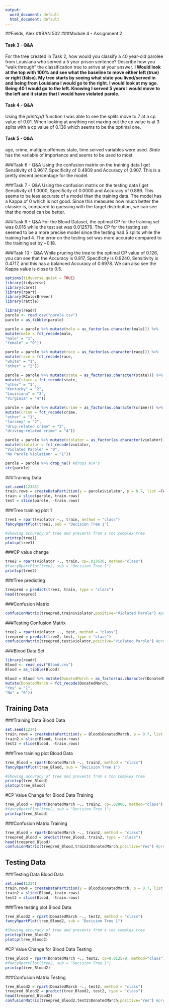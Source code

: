 ---
output:
  word_document: default
  html_document: default
---
##Fields, Alex
##BAN 502
###Module 4 - Assignment 2


#### Task 3 - Q&A
For the tree created in Task 2, how would you classify a 40 year-old parolee from Louisiana who
served a 5 year prison sentence? Describe how you "walk through" the classification tree to arrive at your
answer.
**I Would look at the top with 100% and see what the baseline to move either left (true) or right (false). My tree starts by seeing what state you lived/served in and being from Louisiana I would go to the right. I would look at my age. Being 40 I would go to the left. Knowing I served 5 years I would move to the left and it states that I would have violated parole. **

#### Task 4 - Q&A
Using the *printcp()* function I was able to see the splits move to 7 at a cp value of 0.01. When looking at anything not maxing out the cp value is at 3 splits with a cp value of 0.136 which seems to be the optimal one. 

#### Task 5 - Q&A
age, crime, multiple.offenses state, time.served variables were used. *State* has the variable of importance and seems to be used to most.        


###Task 6 - Q&A
Using the confusion matrix on the training data I get Sensitivity of 0.9617, Specificity of 0.4909 and Accuracy of 0.907. This is a  pretty decent percentage for the model. 

###Task 7 - Q&A
Using the confusion matrix on the testing data I get Sensitivity of 1.0000, Specificity of 0.0000 and Accuracy of 0.886.
This seems to be less accurate of a model than the training data. The model has a Kappa of 0 which is not good. Since this measures how much better the classier is, compared to guessing with the target distribution, we can see that the model can be better. 

###Task 9 - Q&A
For the Blood Dataset, the optimal CP for the training set was 0.016 while the test set was 0.012579. The CP for the testing set seemed to be a more precise model since the testing had 5 splits while the training had 4. The error on the testing set was more accurate compared to the training set by ~0.18. 

###Task 10 - Q&A
While pruning the tree to the optimal CP value of 0.126, you can see that the Accuracy is 0.817, Specificity is 0.9240, Sensitivity is 0.4717, and this has a balanced Accuracy of 0.6978. We can also see the Kappa value is close to 0.5. 


```{r message=FALSE, echo=FALSE}
options(tidyverse.quiet = TRUE)
library(tidyverse)
library(caret)
library(rpart)
library(RColorBrewer)
library(rattle)
```


```{r Task 0, message = FALSE}
library(readr)
parole <- read_csv("parole.csv")
parole = as_tibble(parole)

parole = parole %>% mutate(male = as_factor(as.character(male))) %>%
mutate(male = fct_recode(male,
"male" = "1",
"female" = "0"))

parole = parole %>% mutate(race = as_factor(as.character(race))) %>%
mutate(race = fct_recode(race,
"white" = "1",
"other" = "2"))

parole = parole %>% mutate(state = as_factor(as.character(state))) %>%
mutate(state = fct_recode(state,
"other" = "1",
"Kentucky" = "2",
"Louisiana" = "3",
"Virginia" = "4"))

parole = parole %>% mutate(crime = as_factor(as.character(crime))) %>%
mutate(crime = fct_recode(crime,
"other" = "1",
"larceny" = "2",
"drug-related crime" = "3",
"driving-related crime" = "4"))

parole = parole %>% mutate(violator = as_factor(as.character(violator))) %>%
mutate(violator = fct_recode(violator,
"Violated Parole" = "0",
"No Parole Violation" = "1"))

parole = parole %>% drop_na() #drops N/A's
str(parole)
```


###Training Data
```{r Task 1}

set.seed(12345)
train.rows = createDataPartition(y = parole$violator, p = 0.7, list =FALSE)
train = slice(parole, train.rows)
test = slice(parole, -train.rows)

```

###Tree training plot 1
```{r Task 2}
tree1 = rpart(violator ~., train, method = "class")
fancyRpartPlot(tree1, sub = "Decision Tree 1")

#Showing accuracy of tree and prevents from a too complex tree
printcp(tree1)
plotcp(tree1)
```

###CP value change
```{r}
tree2 = rpart(violator ~., train, cp=.013636, method="class")
#fancyRpartPlot(tree2, sub = "Decision Tree 1")
printcp(tree2)
```




###Tree predicting
```{r Task 6}
treepred = predict(tree1, train, type = "class")
head(treepred)
```


###Confusion Matrix
```{r}
confusionMatrix(treepred,train$violator,positive="Violated Parole") #predictions first then actual
```


###Testing Confusion Matrix
```{r}
tree2 = rpart(violator ~., test, method = "class")
treepred = predict(tree2, test, type = "class")
confusionMatrix(treepred,test$violator,positive="Violated Parole") #predictions first then actual

```


###Blood Data Set
```{r Task 8, message=FALSE}
library(readr)
Blood <- read_csv("Blood.csv")
Blood = as_tibble(Blood)

Blood = Blood %>% mutate(DonatedMarch = as_factor(as.character(DonatedMarch))) %>%
mutate(DonatedMarch = fct_recode(DonatedMarch,
"Yes" = "1",
"No" = "0"))

```


## Training Data

###Training Data Blood Data
```{r Task 1 Training} 

set.seed(1234)
train.rows = createDataPartition(y = Blood$DonatedMarch, p = 0.7, list =FALSE)
train2 = slice(Blood, train.rows)
test2 = slice(Blood, -train.rows)

```

###Tree training plot Blood Data
```{r Task 2 training}
tree_Blood = rpart(DonatedMarch ~., train2, method = "class")
fancyRpartPlot(tree_Blood, sub = "Decision Tree 1")

#Showing accuracy of tree and prevents from a too complex tree
printcp(tree_Blood)
plotcp(tree_Blood)
```


#CP Value Change for Blood Data Training
```{r}
tree_Blood = rpart(DonatedMarch ~., train2, cp=.02000, method="class")
#fancyRpartPlot(tree2, sub = "Decision Tree 1")
printcp(tree_Blood)
```

###Confusion Matrix Training
```{r}
tree_Blood = rpart(DonatedMarch ~., train2, method = "class")
treepred_Blood = predict(tree_Blood, train2, type = "class")
head(treepred_Blood)
confusionMatrix(treepred_Blood,train2$DonatedMarch,positive="Yes") #predictions first then actual
```


## Testing Data

###Testing Data Blood Data
```{r Task 1 testing} 

set.seed(1234)
train.rows = createDataPartition(y = Blood$DonatedMarch, p = 0.7, list =FALSE)
train2 = slice(Blood, train.rows)
test2 = slice(Blood, -train.rows)

```

###Tree testing plot Blood Data
```{r Task 2 testing}
tree_Blood2 = rpart(DonatedMarch ~., test2, method = "class")
fancyRpartPlot(tree_Blood2, sub = "Decision Tree 1")

#Showing accuracy of tree and prevents from a too complex tree
printcp(tree_Blood2)
plotcp(tree_Blood2)
```


#CP Value Change for Blood Data Testing
```{r}
tree_Blood = rpart(DonatedMarch ~., test2, cp=0.012579, method="class")
#fancyRpartPlot(tree2, sub = "Decision Tree 1")
printcp(tree_Blood2)
```

###Confusion Matrix Testing
```{r}
tree_Blood2 = rpart(DonatedMarch ~., test2, method = "class")
treepred_Blood2 = predict(tree_Blood2, test2, type = "class")
head(treepred_Blood2)
confusionMatrix(treepred_Blood2,test2$DonatedMarch,positive="Yes") #predictions first then actual
```